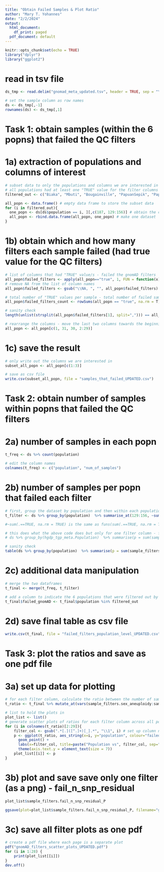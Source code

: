 ```yaml
---
title: "Obtain Failed Samples & Plot Ratio"
author: "Mary T. Yohannes"
date: "2/2/2024"
output:
  html_document:
    df_print: paged
  pdf_document: default
---
```


```r
knitr::opts_chunk$set(echo = TRUE)
library("dplyr")
library("ggplot2")
```

# read in tsv file 
```r
ds_tmp <- read.delim("gnomad_meta_updated.tsv", header = TRUE, sep = "\t")

# set the sample column as row names
ds <- ds_tmp[,-1]
rownames(ds) <- ds_tmp[,1]
```

# Task 1: obtain samples (within the 6 popns) that failed the QC filters
# 1a) extraction of populations and columns of interest 
```r
# subset data to only the populations and columns we are interested in 
# all populations had at least one "TRUE" value for the filter columns so only need the sample IDs, population names, and the filter columns
filtered_out <- c("Biaka", "Mbuti", "Bougainville", "PapuanSepik", "PapuanHighlands", "San") # populations that were filtered out by gnomAD

all_popn <- data.frame() # empty data frame to store the subset data 
for (i in filtered_out){
  one_popn <- ds[ds$population == i, ][,c(187, 129:156)] # obtain the columns of interest for each of the 6 popns (population and sample QC filter columns)
  all_popn <- rbind.data.frame(all_popn, one_popn) # make one dataset 
}
```

# 1b) obtain which and how many filters each sample failed (had true value for the QC filters)
```r
# list of columns that had "TRUE" value/s - failed the gnomAD filters 
all_popn$failed_filters <- apply(all_popn=="true", 1, FUN = function(x) toString (names(x)[x]))
# remove NA from the list of column names 
all_popn$failed_filters <- gsub("\\NA, ", "", all_popn$failed_filters)

# total number of "TRUE" values per sample - total number of failed samples    
all_popn$failed_filters_count <- rowSums(all_popn == "true", na.rm = T)

# sanity check
length(unlist(strsplit(all_popn$failed_filters[1], split=","))) == all_popn$failed_filters_count[1]

# rearrange the columns - move the last two columns towards the beginning of the data frame 
all_popn <- all_popn[c(1, 31, 30, 2:29)]
```

# 1c) save the result 
```r
# only write out the columns we are interested in
subset_all_popn <- all_popn[c(1:3)]

# save as csv file 
write.csv(subset_all_popn, file = "samples_that_failed_UPDATED.csv")
```


# Task 2: obtain number of samples within popns that failed the QC filters 
# 2a) number of samples in each popn 
```r
t_freq <- ds %>% count(population) 

# edit the column names 
colnames(t_freq) <- c("population", "num_of_samples")
```

# 2b) number of samples per popn that failed each filter  
```r
# first, group the dataset by population and then within each population, add up the number of samples that had a value of "TRUE" for each filter column (failed that filter)
t_filter <- ds %>% group_by(population)  %>% summarise_at(129:156, ~sum(.=="true", na.rm = TRUE))

#~sum(.==TRUE, na.rm = TRUE) is the same as funs(sum(.==TRUE, na.rm = TRUE))

# this does what the above code does but only for one filter column - for each population, add up the number of samples that failed the "sample_filters.fail_n_transversion_residual" filter
# ds %>% group_by(hgdp_tgp_meta.Population)  %>% summarise(p = sum(sample_filters.fail_n_transversion_residual == TRUE, na.rm = TRUE)) 

# sanity check 
table(ds %>% group_by(population)  %>% summarise(p = sum(sample_filters.sex_aneuploidy == "true", na.rm = TRUE)) %>% select(p) == ds %>% group_by(population)  %>% summarise_at(129:156, ~sum(.=="true", na.rm = TRUE)) %>% select(sample_filters.sex_aneuploidy)) # 80 TRUE
```

# 2c) additional data manipulation 
```r
# merge the two dataframes 
t_final <- merge(t_freq, t_filter)

# add a column to indicate the 6 populations that were filtered out by the gnomAD QC
t_final$failed_gnomAD <- t_final$population %in% filtered_out
```

# 2d) save final table as csv file 
```r
write.csv(t_final, file = "failed_filters_population_level_UPDATED.csv", row.names = FALSE)
```


# Task 3: plot the ratios and save as one pdf file
# 3a) set up data for plotting  
```r
# for each filter column, calculate the ratio between the number of samples that failed and the total number of samples in the population. Then, select only the population, failed_gnomAD and the ratio columns for plotting  
t_ratio <- t_final %>% mutate_at(vars(sample_filters.sex_aneuploidy:sample_filters.fail_n_transversion_residual), funs(P = ./t_final$num_of_samples)) %>% select(c(population, ends_with("_P"), failed_gnomAD))

# list to hold the plots in 
plot_list <- list()
# generate scatter plots of ratios for each filter column across all populations colored by gnomAD failure 
for (i in colnames(t_ratio)[2:29]){
    filter_col <- gsub(".*[.]([^.]+)[_].*", "\\1", i) # set up column names correctly 
    p <- ggplot(t_ratio, aes_string(x=i, y="population", colour="failed_gnomAD")) + 
      geom_point() +  
      labs(x=filter_col, title=paste("Population vs", filter_col, sep=" ")) + 
      theme(axis.text.y = element_text(size = 7)) 
    plot_list[[i]] <- p
}
```

# 3b) plot and save save only one filter (as a png) - fail_n_snp_residual
```r
plot_list$sample_filters.fail_n_snp_residual_P

ggsave(plot=plot_list$sample_filters.fail_n_snp_residual_P, filename="gnomAD_filters_fail_n_snp_residual.png", width=8, height=8)
```

# 3c) save all filter plots as one pdf 
```r
# create a pdf file where each page is a separate plot
pdf("gnomAD_filters_scatter_plots_UPDATED.pdf")
for (i in 1:28) {
    print(plot_list[[i]])
}
dev.off()
```


